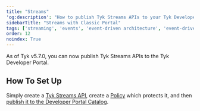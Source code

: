 ```yaml
---
title: "Streams"
'og:description': "How to publish Tyk Streams APIs to your Tyk Developer Portal"
sidebarTitle: "Streams with Classic Portal"
tags: ['streaming', 'events', 'event-driven architecture', 'event-driven architectures', 'kafka']
order: 12
noindex: True
---
```



<LegacyClassicPortalApi/>

As of Tyk v5.7.0, you can now publish Tyk Streams APIs to the Tyk Developer Portal.

## How To Set Up

Simply create a [Tyk Streams API](/api-management/event-driven-apis#getting-started), create a [Policy](/api-management/gateway-config-managing-classic#create-a-security-policy-with-the-dashboard) which protects it, and then [publish it to the Developer Portal Catalog](/portal/overview/getting-started#publish-an-api-product).